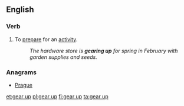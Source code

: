 ==English==

===Verb===
{{en-verb|gears up|gearing up|geared up|geared up}}

# {{idiomatic}} To [[prepare]] for an [[activity]].
#: ''The hardware store is '''gearing up''' for spring in February with garden supplies and seeds.''

===Anagrams===
* [[Prague#English|Prague]]

[[et:gear up]]
[[pl:gear up]]
[[fi:gear up]]
[[ta:gear up]]